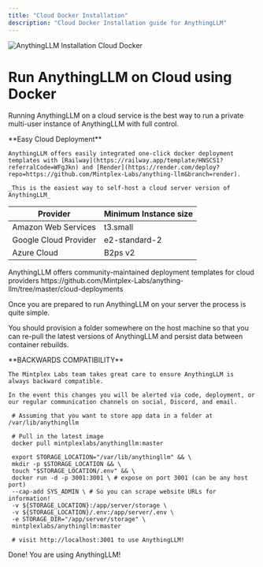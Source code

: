 ```yaml
---
title: "Cloud Docker Installation"
description: "Cloud Docker Installation guide for AnythingLLM"
---
```



<Image
  src="/images/getting-started/installation/cloud-docker/thumbnail.png" 
  height={1080} 
  width={1920} 
  quality={100}
  alt="AnythingLLM Installation Cloud Docker"
/>


# Run AnythingLLM on Cloud using Docker

Running AnythingLLM on a cloud service is the best way to run a private multi-user instance of AnythingLLM with full control.

<Callout type="info" emoji="💡">
  **Easy Cloud Deployment**

    AnythingLLM offers easily integrated one-click docker deployment templates with [Railway](https://railway.app/template/HNSCS1?referralCode=WFgJkn) and [Render](https://render.com/deploy?repo=https://github.com/Mintplex-Labs/anything-llm&branch=render).

    _This is the easiest way to self-host a cloud server version of AnythingLLM_
</Callout>


| Provider	            | Minimum Instance size |
|-----------------------|-----------------------|
| Amazon Web Services   | t3.small              |
| Google Cloud Provider | e2-standard-2         |
| Azure Cloud           | B2ps v2               |


<Callout type="info" emoji="💡">
  AnythingLLM offers community-maintained deployment templates for cloud providers
  https://github.com/Mintplex-Labs/anything-llm/tree/master/cloud-deployments
</Callout>


Once you are prepared to run AnythingLLM on your server the process is quite simple. 

You should provision a folder somewhere on the host machine so that you can re-pull the latest versions of AnythingLLM and persist data between container rebuilds.


<Callout type="warning" emoji="⚠️">
  **BACKWARDS COMPATIBILITY**

    The Mintplex Labs team takes great care to ensure AnythingLLM is always backward compatible. 

    In the event this changes you will be alerted via code, deployment, or our regular communication channels on social, Discord, and email.
</Callout>


```shell copy showLineNumbers
 # Assuming that you want to store app data in a folder at /var/lib/anythingllm

 # Pull in the latest image
 docker pull mintplexlabs/anythingllm:master

 export STORAGE_LOCATION="/var/lib/anythingllm" && \
 mkdir -p $STORAGE_LOCATION && \
 touch "$STORAGE_LOCATION/.env" && \
 docker run -d -p 3001:3001 \ # expose on port 3001 (can be any host port)
 --cap-add SYS_ADMIN \ # So you can scrape website URLs for information!
 -v ${STORAGE_LOCATION}:/app/server/storage \
 -v ${STORAGE_LOCATION}/.env:/app/server/.env \
 -e STORAGE_DIR="/app/server/storage" \
 mintplexlabs/anythingllm:master

 # visit http://localhost:3001 to use AnythingLLM!
```

Done! You are using AnythingLLM!
